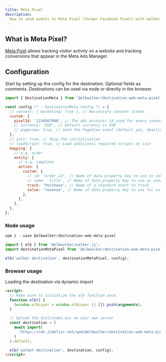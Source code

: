 ```yaml
---
title: Meta Pixel
description:
  How to send events to Meta Pixel (former Facebook Pixel) with walker.js
---
```



<PackageLink
  github="packages/destinations/web/meta-pixel"
  npm="@elbwalker/destination-web-meta-pixel"
/>

## What is Meta Pixel?

[Meta Pixel](https://developers.facebook.com/docs/meta-pixel/) allows tracking
visitor activity on a website and tracking conversions that appear in the Meta
Ads Manager.

## Configuration

Start by setting up the config for the destination. Optional fields as comments.
Destinations can be used via node or directly in the browser.

```js
import { DestinationMeta } from '@elbwalker/destination-web-meta-pixel';

const config /* : DestinationMeta.Config */ = {
  // consent: { marketing: true }, // Neccessary consent states
  custom: {
    pixelId: '1234567890', // The ads accounts id used for every conversion
    // currency: 'EUR', // Default currency is EUR
    // pageview: true, // Send the PageView event (default yes, deactivate actively)
  },
  // init: true, // Skip the initialisation
  // loadScript: true, // Load additional required scripts on init
  mapping: {
    // e.g. order
    entity: {
      // e.g. complete
      action: {
        custom: {
          // id: 'order_id', // Name of data property key to use in content_ids
          // name: 'title', // Name of data property key to use as content_name
          track: 'Purchase', // Name of a standard event to track
          value: 'revenue', // Name of data property key to use for value
        },
      },
    },
  },
};
```

### Node usage

```js
npm i --save @elbwalker/destination-web-meta-pixel
```

```js
import { elb } from '@elbwalker/walker.js';
import destinationMetaPixel from '@elbwalker/destination-web-meta-pixel';

elb('walker destination', destinationMetaPixel, config);
```

### Browser usage

Loading the destination via dynamic import

```html
<script>
  // Make sure to initialize the elb function once.
  function elb() {
    (window.elbLayer = window.elbLayer || []).push(arguments);
  }

  // Upload the dist/index.mjs on your own server
  const destination = (
    await import(
      'https://cdn.jsdelivr.net/npm/@elbwalker/destination-web-meta-pixel/dist/index.mjs'
    )
  ).default;

  elb('walker destination', destination, config);
</script>
```
